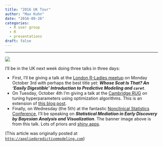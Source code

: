 ```yaml
---
title: "2016 UK Tour"
author: "Max Kuhn"
date: "2016-09-26"
categories:
  - R user group
  - R
  - presentations
draft: false
--- 
```


<hr>

![](banner.png){fig-align="center"}

I'll be in the UK next week doing three talks in three days: 

* First, I'll be giving a talk at the [London R-Ladies meetup](http://www.meetup.com/rladies-london/events/233061594/) on Monday October 3rd with perhaps the best title yet: ***Whose Scat Is That? An 'Easily Digestible' Introduction to Predictive Modeling and `caret`***. 
* On Tuesday, October 4th I'm giving a talk at the [Cambridge RUG](https://www.meetup.com/Cambridge-R-Users-Group-Meetup/events/234302826/) on tuning hyperparameters using optimization algorithms. This is an extension of [this blog post](http://blog.revolutionanalytics.com/2016/06/bayesian-optimization-of-machine-learning-models.html).  
* Finally, on Wednesday (the 5th) at the fantastic [Nonclinical Statistics Conference](http://www.ncs-conference.org/), I'll be speaking on ***Statistical Mediation in Early Discovery by Bayesian Analysis and Visualization***. The banner image above is from this talk. Lots of priors and [shiny apps](http://shiny.rstudio.com). 

(This article was originally posted at [`http://appliedpredictivemodeling.com`](https://appliedpredictivemodeling.com/blog/2016/9/26/2016-uk-tour))